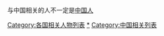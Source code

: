 与中国相关的人不一定是[[中国人|中国人]]

[[Category:各国相关人物列表|Category:各国相关人物列表]]
[[Category:与中国相关的人物|*]]
[[Category:中国相关列表|Category:中国相关列表]]